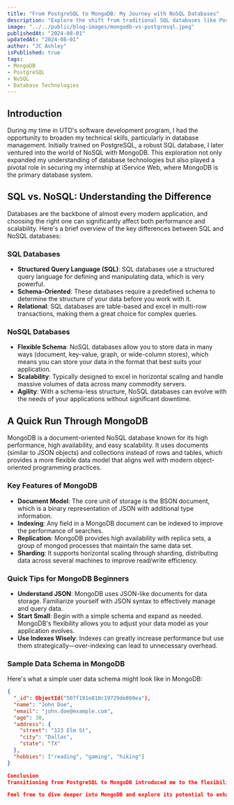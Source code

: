 ```yaml
---
title: "From PostgreSQL to MongoDB: My Journey with NoSQL Databases"
description: "Explore the shift from traditional SQL databases like PostgreSQL to NoSQL solutions like MongoDB, and learn how this transition influenced my career and internship at iService Web."
image: "../../public/blog-images/mongodb-vs-postgresql.jpeg"
publishedAt: "2024-08-01"
updatedAt: "2024-08-01"
author: "JC Ashley"
isPublished: true
tags: 
- MongoDB
- PostgreSQL
- NoSQL
- Database Technologies
---
```


## Introduction

During my time in UTD's software development program, I had the opportunity to broaden my technical skills, particularly in database management. Initially trained on PostgreSQL, a robust SQL database, I later ventured into the world of NoSQL with MongoDB. This exploration not only expanded my understanding of database technologies but also played a pivotal role in securing my internship at iService Web, where MongoDB is the primary database system.

## SQL vs. NoSQL: Understanding the Difference

Databases are the backbone of almost every modern application, and choosing the right one can significantly affect both performance and scalability. Here's a brief overview of the key differences between SQL and NoSQL databases:

### SQL Databases

- **Structured Query Language (SQL)**: SQL databases use a structured query language for defining and manipulating data, which is very powerful.
- **Schema-Oriented**: These databases require a predefined schema to determine the structure of your data before you work with it.
- **Relational**: SQL databases are table-based and excel in multi-row transactions, making them a great choice for complex queries.

### NoSQL Databases

- **Flexible Schema**: NoSQL databases allow you to store data in many ways (document, key-value, graph, or wide-column stores), which means you can store your data in the format that best suits your application.
- **Scalability**: Typically designed to excel in horizontal scaling and handle massive volumes of data across many commodity servers.
- **Agility**: With a schema-less structure, NoSQL databases can evolve with the needs of your applications without significant downtime.

## A Quick Run Through MongoDB

MongoDB is a document-oriented NoSQL database known for its high performance, high availability, and easy scalability. It uses documents (similar to JSON objects) and collections instead of rows and tables, which provides a more flexible data model that aligns well with modern object-oriented programming practices.

### Key Features of MongoDB

- **Document Model**: The core unit of storage is the BSON document, which is a binary representation of JSON with additional type information.
- **Indexing**: Any field in a MongoDB document can be indexed to improve the performance of searches.
- **Replication**: MongoDB provides high availability with replica sets, a group of mongod processes that maintain the same data set.
- **Sharding**: It supports horizontal scaling through sharding, distributing data across several machines to improve read/write efficiency.

### Quick Tips for MongoDB Beginners

- **Understand JSON**: MongoDB uses JSON-like documents for data storage. Familiarize yourself with JSON syntax to effectively manage and query data.
- **Start Small**: Begin with a simple schema and expand as needed. MongoDB's flexibility allows you to adjust your data model as your application evolves.
- **Use Indexes Wisely**: Indexes can greatly increase performance but use them strategically—over-indexing can lead to unnecessary overhead.

### Sample Data Schema in MongoDB

Here's what a simple user data schema might look like in MongoDB:

```json
{
  "_id": ObjectId("507f191e810c19729de860ea"),
  "name": "John Doe",
  "email": "john.doe@example.com",
  "age": 30,
  "address": {
    "street": "123 Elm St",
    "city": "Dallas",
    "state": "TX"
  },
  "hobbies": ["reading", "gaming", "hiking"]
}

Conclusion
Transitioning from PostgreSQL to MongoDB introduced me to the flexibility and scalability of NoSQL databases, significantly impacting my professional development and aiding in my role at iService Web. As databases continue to evolve, the choice between SQL and NoSQL will largely depend on specific project requirements, but understanding both will be beneficial for any developer.

Feel free to dive deeper into MongoDB and explore its potential to enhance your projects!